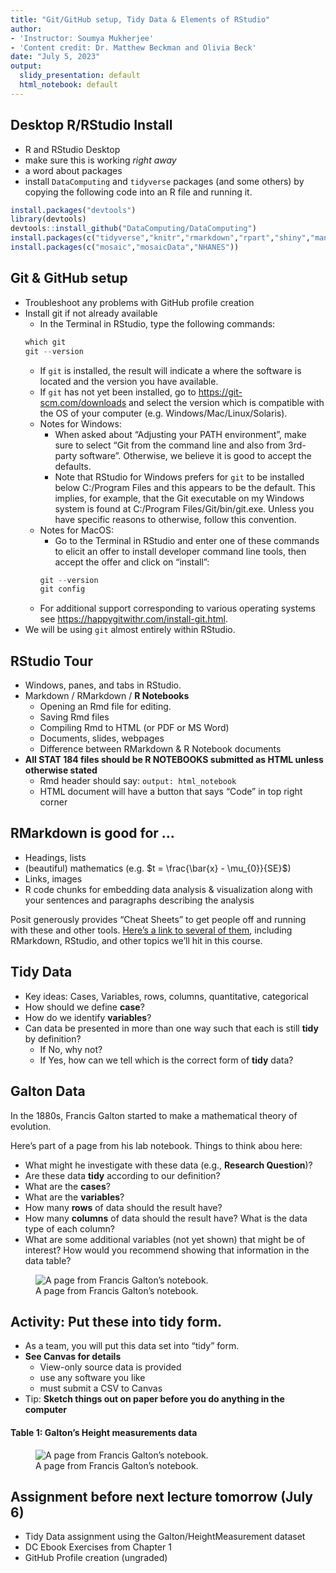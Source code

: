 ```yaml
---
title: "Git/GitHub setup, Tidy Data & Elements of RStudio"
author:
- 'Instructor: Soumya Mukherjee'
- 'Content credit: Dr. Matthew Beckman and Olivia Beck'
date: "July 5, 2023"
output: 
  slidy_presentation: default
  html_notebook: default
---
```

## Desktop R/RStudio Install

- R and RStudio Desktop
- make sure this is working *right away*
- a word about packages 
- install `DataComputing` and `tidyverse` packages (and some others)
  by copying the following code into an R file and running it.

```r
install.packages("devtools")
library(devtools)
devtools::install_github("DataComputing/DataComputing")
install.packages(c("tidyverse","knitr","rmarkdown","rpart","shiny","manipulate"))
install.packages(c("mosaic","mosaicData","NHANES"))
```
## Git & GitHub setup
- Troubleshoot any problems with GitHub profile creation
- Install git if not already available
  - In the Terminal in RStudio, type the following commands:
```r
which git
git --version
```
  - If `git` is installed, the result will indicate a where the software is located and the version you have available.
  - If `git` has not yet been installed, go to <https://git-scm.com/downloads> and select the version which is compatible with the OS of your computer (e.g. Windows/Mac/Linux/Solaris).
  - Notes for Windows:
    - When asked about “Adjusting your PATH environment”, make sure to select       “Git from the command line and also from 3rd-party software”. Otherwise,       we believe it is good to accept the defaults.
    - Note that RStudio for Windows prefers for `git` to be installed below         C:/Program Files and this appears to be the default. This implies, for        example, that the Git executable on my Windows system is found at             C:/Program Files/Git/bin/git.exe. Unless you have specific reasons to         otherwise, follow this convention.
  - Notes for MacOS:
    - Go to the Terminal in RStudio and enter one of these commands to elicit       an offer to install developer command line tools, then accept the offer       and click on "install":
```r
git --version
git config
```
  - For additional support corresponding to various operating systems see         <https://happygitwithr.com/install-git.html>.
- We will be using `git` almost entirely within RStudio.


## RStudio Tour

- Windows, panes, and tabs in RStudio.
- Markdown / RMarkdown / **R Notebooks**  
    - Opening an Rmd file for editing.
    - Saving Rmd files
    - Compiling Rmd to HTML (or PDF or MS Word)
    - Documents, slides, webpages
    - Difference between RMarkdown & R Notebook documents
- **All STAT 184 files should be R NOTEBOOKS submitted as HTML unless otherwise stated**
    - Rmd header should say: `output: html_notebook`
    - HTML document will have a button that says "Code" in top right corner


## RMarkdown is good for ...

- Headings, lists
- (beautiful) mathematics (e.g. $t = \frac{\bar{x} - \mu_{0}}{SE}$)
- Links, images
- R code chunks for embedding data analysis & visualization along with your sentences and paragraphs describing the analysis

Posit generously provides "Cheat Sheets" to get people off and running with these and other tools.  [Here's a link to several of them](https://posit.co/resources/cheatsheets/), including RMarkdown, RStudio, and other topics we'll hit in this course.  

## Tidy Data

- Key ideas: Cases, Variables, rows, columns, quantitative, categorical
- How should we define **case**?
- How do we identify **variables**?
- Can data be presented in more than one way such that each is still **tidy** by definition?
    - If No, why not?
    - If Yes, how can we tell which is the correct form of **tidy** data?


## Galton Data

In the 1880s, Francis Galton started to make a mathematical theory of evolution.  

Here's part of a page from his lab notebook. Things to think abou here:

- What might he investigate with these data (e.g., **Research Question**)?
- Are these data **tidy** according to our definition?
- What are the **cases**?
- What are the **variables**?
- How many **rows** of data should the result have?
- How many **columns** of data should the result have?  What is the data type of each column?
- What are some additional variables (not yet shown) that might be of interest?  How would you recommend showing that information in the data table?


![A page from Francis Galton's notebook.](galton-notebook.jpg)



## Activity: Put these into tidy form.  

- As a team, you will put this data set into "tidy" form.  
- **See Canvas for details**
    - View-only source data is provided
    - use any software you like
    - must submit a CSV to Canvas 
- Tip: **Sketch things out on paper before you do anything in the computer**


#### Table 1: **Galton's Height measurements data**

![A page from Francis Galton's notebook.](galton-notebook.jpg)

## Assignment before next lecture tomorrow (July 6)

- Tidy Data assignment using the Galton/HeightMeasurement dataset
- DC Ebook Exercises from Chapter 1
- GitHub Profile creation (ungraded) 

